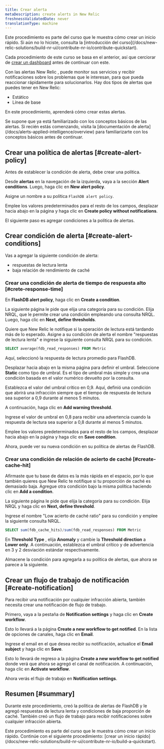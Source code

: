 ```yaml
---
title: Crear alerta
metaDescription: create alerts in New Relic
freshnessValidatedDate: never
translationType: machine
---
```


<Callout variant="tip">
  Este procedimiento es parte del curso que le muestra cómo crear un inicio rápido. Si aún no lo hiciste, consulta la [introducción del curso](/docs/new-relic-solutions/build-nr-ui/contribute-nr-io/contribute-quickstart).

  Cada procedimiento de este curso se basa en el anterior, así que cerciorar de [crear un dashboard](/docs/new-relic-solutions/build-nr-ui/contribute-nr-io/create-a-dashboard) antes de continuar con este.
</Callout>

Con las alertas New Relic , puede monitor sus servicios y recibir notificaciones sobre los problemas que le interesan, para que pueda reaccionar rápidamente para solucionarlos. Hay dos tipos de alertas que puedes tener en New Relic:

* Estático
* Línea de base

En este procedimiento, aprenderá cómo crear estas alertas.

<Callout variant="tip">
  Se supone que ya está familiarizado con los conceptos básicos de las alertas. Si recién estás comenzando, visita la [documentación de alerta](/docs/alerts-applied-intelligence/overview) para familiarizarte con los conceptos básicos antes de continuar.
</Callout>

## Crear una política de alertas [#create-alert-policy]

Antes de establecer la condición de alerta, debe crear una política.

Desde **alertas** en la navegación de la izquierda, vaya a la sección **Alert conditions**. Luego, haga clic en **New alert policy**.

Asigne un nombre a su política `FlashDB alert policy`.

Emplee los valores predeterminados para el resto de los campos, desplazar hacia abajo en la página y haga clic en **Create policy without notifications**.

El siguiente paso es agregar condiciones a la política de alertas.

## Crear condición de alerta [#create-alert-conditions]

Vas a agregar la siguiente condición de alerta:

* respuestas de lectura lenta
* baja relación de rendimiento de caché

### Crear una condición de alerta de tiempo de respuesta alto [#crete-response-time]

En **FlashDB alert policy**, haga clic en **Create a condition**.

La siguiente página le pide que elija una categoría para su condición. Elija NRQL, que le permite crear una condición empleando una consulta NRQL. Luego, haga clic en **Next, define thresholds**.

Quiere que New Relic le notifique si la operación de lectura está tardando más de lo esperado. Asigne a su condición de alerta el nombre "respuestas de lectura lenta" e ingrese la siguiente consulta NRQL para su condición.

```sql
SELECT average(fdb_read_responses) FROM Metric
```

Aquí, seleccionó la respuesta de lectura promedio para FlashDB.

Desplazar hacia abajo en la misma página para definir el umbral. Seleccione **Static** como tipo de umbral. Es el tipo de umbral más simple y crea una condición basada en el valor numérico devuelto por la consulta.

Establezca el valor del umbral crítico en 0,9. Aquí, definió una condición que abrirá una infracción siempre que el tiempo de respuesta de lectura sea superior a 0,9 durante al menos 5 minutos.

A continuación, haga clic en **Add warning threshold**.

Ingrese el valor de umbral en 0,8 para recibir una advertencia cuando la respuesta de lectura sea superior a 0,8 durante al menos 5 minutos.

Emplee los valores predeterminados para el resto de los campos, desplazar hacia abajo en la página y haga clic en **Save condition**.

Ahora, puede ver su nueva condición en su política de alertas de FlashDB.

### Crear una condición de relación de acierto de caché [#create-cache-hit]

Afirmaste que tu base de datos es la más rápida en el espacio, por lo que también quieres que New Relic te notifique si tu proporción de caché es demasiado baja. Agregue otra condición bajo la misma política haciendo clic en **Add a condition**.

La siguiente página le pide que elija la categoría para su condición. Elija NRQL y haga clic en **Next, define threshold**.

Ingrese el nombre "Low acierto de caché ratio" para su condición y emplee la siguiente consulta NRQL.

```sql
SELECT sum(fdb_cache_hits)/sum(fdb_read_responses) FROM Metric
```

En **Threshold Type** , elija **Anomaly** y cambie la **Threshold direction** a **Lower only**. A continuación, establezca el umbral crítico y de advertencia en 3 y 2 desviación estándar respectivamente.

Almacene la condición para agregarla a su política de alertas, que ahora se parece a la siguiente.

## Crear un flujo de trabajo de notificación [#create-notification]

Para recibir una notificación por cualquier infracción abierta, también necesita crear una notificación de flujo de trabajo.

Primero, vaya a la pestaña de **Notification settings** y haga clic en **Create workflow**.

Esto lo llevará a la página **Create a new workflow to get notified**. En la lista de opciones de canales, haga clic en **Email**.

Ingrese el email en el que desea recibir su notificación, actualice el **Email subject** y haga clic en **Save**.

Esto lo llevará de regreso a la página **Create a new workflow to get notified** donde verá que ahora se agregó el canal de notificación. A continuación, haga clic en **Activate workflow**.

Ahora verás el flujo de trabajo en **Notification settings**.

## Resumen [#summary]

Durante este procedimiento, creó la política de alertas de FlashDB y le agregó respuestas de lectura lenta y condiciones de baja proporción de caché. También creó un flujo de trabajo para recibir notificaciones sobre cualquier infracción abierta.

<Callout variant="tip">
  Este procedimiento es parte del curso que le muestra cómo crear un inicio rápido. Continúe con el siguiente procedimiento: [crear un inicio rápido](/docs/new-relic-solutions/build-nr-ui/contribute-nr-io/build-a-quickstart).
</Callout>